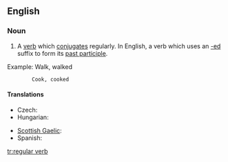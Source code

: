 ==English==

===Noun===
{{en-noun|sg=[[regular]] [[verb]]}}

# {{grammar}} A [[verb]] which [[conjugate]]s regularly.  In English, a verb which uses an [[-ed]] suffix to form its [[past participle]].

Example: Walk, walked
         Cook, cooked

====Translations====
{{trans-top|a verb which conjugates regularly}}
* Czech: {{t-|cs|pravidelné sloveso|n}}
* Hungarian: {{t-|hu|szabályos ige}}
{{trans-mid}}
* [[Scottish Gaelic]]: {{t-|gd|gnìomhair riaghailteach|m|xs=Scottish Gaelic}}
* Spanish: {{t|es|verbo regular|m}}
{{trans-bottom}}

[[tr:regular verb]]